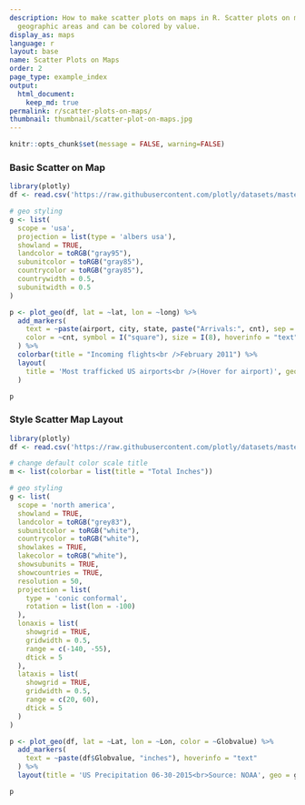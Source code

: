 ```yaml
---
description: How to make scatter plots on maps in R. Scatter plots on maps highlight
  geographic areas and can be colored by value.
display_as: maps
language: r
layout: base
name: Scatter Plots on Maps
order: 2
page_type: example_index
output:
  html_document:
    keep_md: true
permalink: r/scatter-plots-on-maps/
thumbnail: thumbnail/scatter-plot-on-maps.jpg
---
```


```r
knitr::opts_chunk$set(message = FALSE, warning=FALSE)
```
### Basic Scatter on Map

```r
library(plotly)
df <- read.csv('https://raw.githubusercontent.com/plotly/datasets/master/2011_february_us_airport_traffic.csv')

# geo styling
g <- list(
  scope = 'usa',
  projection = list(type = 'albers usa'),
  showland = TRUE,
  landcolor = toRGB("gray95"),
  subunitcolor = toRGB("gray85"),
  countrycolor = toRGB("gray85"),
  countrywidth = 0.5,
  subunitwidth = 0.5
)

p <- plot_geo(df, lat = ~lat, lon = ~long) %>%
  add_markers(
    text = ~paste(airport, city, state, paste("Arrivals:", cnt), sep = "<br />"),
    color = ~cnt, symbol = I("square"), size = I(8), hoverinfo = "text"
  ) %>%
  colorbar(title = "Incoming flights<br />February 2011") %>%
  layout(
    title = 'Most trafficked US airports<br />(Hover for airport)', geo = g
  )

p
```

### Style Scatter Map Layout

```r
library(plotly)
df <- read.csv('https://raw.githubusercontent.com/plotly/datasets/master/2015_06_30_precipitation.csv')

# change default color scale title
m <- list(colorbar = list(title = "Total Inches"))

# geo styling
g <- list(
  scope = 'north america',
  showland = TRUE,
  landcolor = toRGB("grey83"),
  subunitcolor = toRGB("white"),
  countrycolor = toRGB("white"),
  showlakes = TRUE,
  lakecolor = toRGB("white"),
  showsubunits = TRUE,
  showcountries = TRUE,
  resolution = 50,
  projection = list(
    type = 'conic conformal',
    rotation = list(lon = -100)
  ),
  lonaxis = list(
    showgrid = TRUE,
    gridwidth = 0.5,
    range = c(-140, -55),
    dtick = 5
  ),
  lataxis = list(
    showgrid = TRUE,
    gridwidth = 0.5,
    range = c(20, 60),
    dtick = 5
  )
)

p <- plot_geo(df, lat = ~Lat, lon = ~Lon, color = ~Globvalue) %>%
  add_markers(
    text = ~paste(df$Globvalue, "inches"), hoverinfo = "text"
  ) %>%
  layout(title = 'US Precipitation 06-30-2015<br>Source: NOAA', geo = g)

p
```